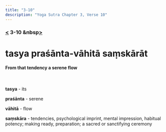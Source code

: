 ```yaml
---
title: "3-10"
description: "Yoga Sutra Chapter 3, Verse 10"
---
```


### [<](/Chapter-3/3-9/) 3-10 &nbsp[>](/Chapter-3/3-11/)

# tasya praśānta-vāhitā saṃskārāt

#### From that tendency a serene flow

<br />

**tasya** - its

**praśānta** - serene

**vāhitā** - flow

**saṃskāra** - tendencies, psychological imprint, mental impression, habitual potency; making ready, preparation; a sacred or sanctifying ceremony

<br />
